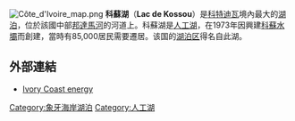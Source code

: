 {{Infobox lake
 | 湖泊名稱 = 科蘇湖
 | image = Fishers boats on Lake Kossou near Kousso in Côte d'Ivoire (3).JPG
 | caption = 
 | location = 
 | 座標 = {{coord|7|6|N|5|30|W|type:waterbody_region:CI|display=inline,title}}
 | type = 
 | 流入 = [[邦達馬河|邦達馬河]]
 | 流出 = [[邦達馬河|邦達馬河]]
 | catchment = 
 | 集水區國家 = {{CIV}}
 | length = 
 | width = 
 | area = 
 | depth = 
 | max-depth = 
 | volume = 
 | residence_time = 
 | shore = 
 | elevation = 
 | islands = 
 | cities = 
 | frozen = 
}}
[[Image:Côte_d'Ivoire_map.png|thumb]]
'''科蘇湖'''（'''Lac de Kossou'''）是[[科特迪瓦|科特迪瓦]]境內最大的[[湖泊|湖泊]]，位於該國中部[[邦達馬河|邦達馬河]]的河道上。科蘇湖是[[人工湖|人工湖]]，在1973年因興建[[科蘇水壩|科蘇水壩]]而創建，當時有85,000居民需要遷居。该国的[[湖泊區_(科特迪瓦)|湖泊区]]得名自此湖。

==外部連結==
* [http://www.country-data.com/cgi-bin/query/r-6974.html Ivory Coast energy] {{Wayback|url=http://www.country-data.com/cgi-bin/query/r-6974.html |date=20170426200545 }}

{{DEFAULTSORT:Kossou}}
[[Category:象牙海岸湖泊|Category:象牙海岸湖泊]]
[[Category:人工湖|Category:人工湖]]
{{IvoryCoast-geo-stub}}